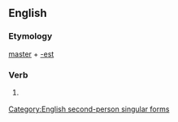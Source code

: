 ==English==

===Etymology===
[[master]] + [[-est]]

===Verb===
{{infl|en|verb form}}

# {{archaic}} {{form of|Second-person singular simple present form|master}}

[[Category:English second-person singular forms]]